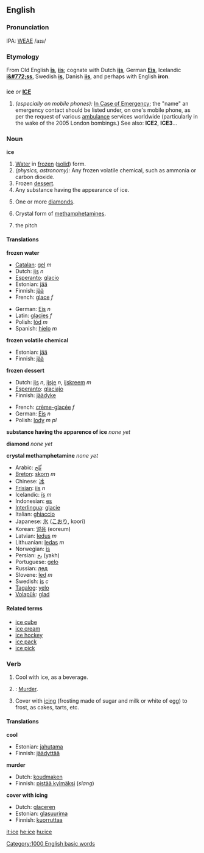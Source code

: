 ==English==
===Pronunciation===
IPA: [[WEAE]] /aɪs/

===Etymology===
From Old English '''[[is|īs]]''', '''[[iis]]'''; cognate with Dutch '''[[ijs]]''', German '''[[Eis]]''', Icelandic '''[[i&#772;ss]]''', Swedish '''[[is]]''', Danish '''[[iis]]''', and perhaps with English '''iron'''.

==={{acronym}}===
'''ice''' ''or'' '''[[ICE]]'''

# ''(especially on mobile phones):'' [[In Case of Emergency]]; the "name" an emergency contact should be listed under, on one's mobile phone, as per the request of various [[ambulance]] services worldwide (particularly in the wake of the 2005 London bombings.)  See also: '''ICE2''', '''ICE3'''...

===Noun===
'''ice'''

# [[Water]] in [[frozen]] ([[solid]]) form.
# ''(physics, astronomy):'' Any frozen volatile chemical, such as ammonia or carbon dioxide.
# Frozen [[dessert]].
# Any substance having the appearance of ice.
# {{slang}} One or more [[diamond]]s.
# {{slang}} Crystal form of [[methamphetamine]]s.
# {{ice hockey}} the pitch
==== Translations ==== 
'''frozen water'''
{{top}}
*[[Catalan]]: [[gel]] ''m''
*Dutch: [[ijs]] ''n''
*[[Esperanto]]: [[glacio]]
*Estonian: [[jää]]
*Finnish: [[jää]]
*French: [[glace]] ''f''
{{mid}}
*German: [[Eis]] ''n''
*Latin: [[glacies]] ''f''
*Polish: [[lód]] ''m''
*Spanish: [[hielo]] ''m''
{{bottom}}

'''frozen volatile chemical'''
{{top}}
*Estonian: [[jää]]
*Finnish: [[jää]]
{{mid}}
{{bottom}}

'''frozen dessert'''
{{top}}
*Dutch: [[ijs]] ''n'', [[ijsje]] ''n'', [[ijskreem]] ''m''
*[[Esperanto]]: [[glaciaĵo]]
*Finnish: [[jäädyke]]
{{mid}}
*French: [[crème-glacée]] ''f''
*German: [[Eis]] ''n''
*Polish: [[lody]] ''m pl''
{{bottom}}

'''substance having the apparence of ice'''
{{top}}
''none yet''
{{mid}}
{{bottom}}

'''diamond'''
{{top}}
''none yet''
{{mid}}
{{bottom}}

'''crystal methamphetamine'''
{{top}}
''none yet''
{{mid}}
{{bottom}}

{{checktrans}}
*Arabic: [[ثّلج]]
*[[Breton]]: [[skorn]] ''m''
*Chinese: [[冰]]
*[[Frisian]]: [[iis]] ''n''
*Icelandic: [[ís]] ''m''
*Indonesian: [[es]]
*[[Interlingua]]: [[glacie]] 
*Italian: [[ghiaccio]]
*Japanese: [[氷]] ([[こおり]], koori)
*Korean: [[얼음]] (eoreum)
*Latvian: [[ledus]] ''m''
*Lithuanian: [[ledas]] ''m''
*Norwegian: [[is]]
*Persian: [[یخ]] (yakh)
*Portuguese: [[gelo]]
*Russian: [[лед]]
*Slovene: [[led]] ''m'' 
*Swedish: [[is]] ''c''
*[[Tagalog]]: [[yelo]]
*[[Volapük]]: [[glad]]

====Related terms====
*[[ice cube]]
*[[ice cream]]
*[[ice hockey]]
*[[ice pack]]
*[[ice pick]]

===Verb===
{{en-infl-reg-other-e|ic|e}}

# Cool with ice, as a beverage.
# {{slang}}: [[murder|Murder]].
# Cover with [[icing]] (frosting made of sugar and milk or white of egg) to frost, as cakes, tarts, etc.

====Translations====
'''cool'''
{{top}}
*Estonian: [[jahutama]]
*Finnish: [[jäädyttää]]
{{mid}}
{{bottom}}

'''murder'''
{{top}}
*Dutch: [[koudmaken]]
*Finnish: [[pistää kylmäksi]] (''slang'')
{{mid}}
{{bottom}}

'''cover with icing'''
{{top}}
*Dutch: [[glaceren]]
*Estonian: [[glasuurima]]
*Finnish: [[kuorruttaa]]
{{mid}}
{{bottom}}

[[Category:1000 English basic words]]

[[it:ice]]
[[he:ice]]
[[hu:ice]]